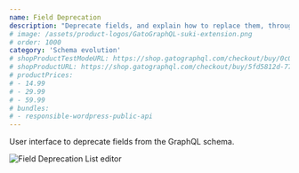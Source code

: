 ```yaml
---
name: Field Deprecation
description: "Deprecate fields, and explain how to replace them, through a user interface."
# image: /assets/product-logos/GatoGraphQL-suki-extension.png
# order: 1000
category: 'Schema evolution'
# shopProductTestModeURL: https://shop.gatographql.com/checkout/buy/0c05b29a-a828-4278-b65a-039e98194580
# shopProductURL: https://shop.gatographql.com/checkout/buy/5fd5812d-77db-481e-a241-e097a4f1e5e9
# productPrices:
# - 14.99
# - 29.99
# - 59.99
# bundles:
# - responsible-wordpress-public-api
---
```


User interface to deprecate fields from the GraphQL schema.

![Field Deprecation List editor](/assets/extensions/upstream-pro/field-deprecation-list.png "Field Deprecation List editor")
